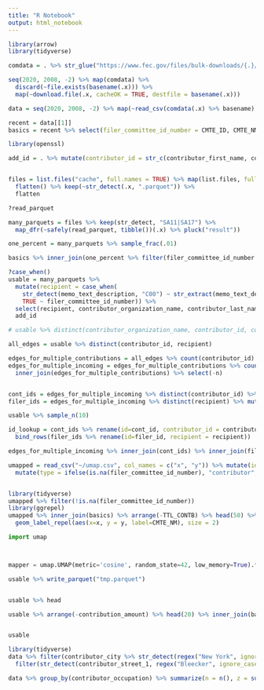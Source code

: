```yaml
---
title: "R Notebook"
output: html_notebook
---
```


```r

library(arrow)
library(tidyverse)
```

```r

comdata = . %>% str_glue("https://www.fec.gov/files/bulk-downloads/{.}/committee_summary_{.}.csv")

seq(2020, 2008, -2) %>% map(comdata) %>%
  discard(~file.exists(basename(.x))) %>%
  map(~download.file(.x, cacheOK = TRUE, destfile = basename(.x)))

data = seq(2020, 2008, -2) %>% map(~read_csv(comdata(.x) %>% basename) %>% mutate(year = .x))

recent = data[[1]]
basics = recent %>% select(filer_committee_id_number = CMTE_ID, CMTE_NM, CMTE_TP, INDV_CONTB, TTL_CONTB)

```


```r

library(openssl)

add_id = . %>% mutate(contributor_id = str_c(contributor_first_name, contributor_last_name, contributor_organization_name, contributor_zip_code %>% str_sub(1, 5)) %>% toupper %>% md5)


files = list.files("cache", full.names = TRUE) %>% map(list.files, full.names = TRUE) %>%
  flatten() %>% keep(~str_detect(.x, ".parquet")) %>%
  flatten

?read_parquet

many_parquets = files %>% keep(str_detect, "SA11|SA17") %>%
  map_dfr(~safely(read_parquet, tibble())(.x) %>% pluck("result"))

one_percent = many_parquets %>% sample_frac(.01)

basics %>% inner_join(one_percent %>% filter(filer_committee_id_number == "C00401224"))

```


```r
?case_when()
usable = many_parquets %>% 
  mutate(recipient = case_when(
    str_detect(memo_text_description, "C00") ~ str_extract(memo_text_description, "C00[0-9]+"), 
    TRUE ~ filer_committee_id_number)) %>% 
  select(recipient, contributor_organization_name, contributor_last_name, contributor_first_name, contributor_street_1, contributor_city, contributor_state, contributor_zip_code, contribution_date, contribution_amount, contributor_employer, contributor_occupation) %>%
  add_id

# usable %>% distinct(contributor_organization_name, contributor_id, contributor_last_name, contributor_first_name, contributor_street_1, contributor_city, contributor_state, contributor_zip_code, contribution_date, contribution_amount, contributor_employer)

all_edges = usable %>% distinct(contributor_id, recipient)

edges_for_multiple_contributions = all_edges %>% count(contributor_id) %>% filter(n > 4) %>% inner_join(all_edges) %>% select(-n)
edges_for_multiple_incoming = edges_for_multiple_contributions %>% count(recipient) %>% filter(n > 10) %>% 
  inner_join(edges_for_multiple_contributions) %>% select(-n)


cont_ids = edges_for_multiple_incoming %>% distinct(contributor_id) %>% mutate(cont_id = 1:n())
filer_ids = edges_for_multiple_incoming %>% distinct(recipient) %>% mutate(filer_id = (max(cont_ids$cont_id) + 1):(n() + max(cont_ids$cont_id)))

usable %>% sample_n(10)

id_lookup = cont_ids %>% rename(id=cont_id, contributor_id = contributor_id) %>%
  bind_rows(filer_ids %>% rename(id=filer_id, recipient = recipient))

edges_for_multiple_incoming %>% inner_join(cont_ids) %>% inner_join(filer_ids) %>% select(filer_id, cont_id) %>% write_delim("~/contribs.edgelist", delim = "\t", col_names = FALSE)


```

```R

umapped = read_csv("~/umap.csv", col_names = c("x", "y")) %>% mutate(id = 1:n()) %>% inner_join(id_lookup) %>%
  mutate(type = ifelse(is.na(filer_committee_id_number), "contributor", "committee"))


library(tidyverse)
umapped %>% filter(!is.na(filer_committee_id_number))
library(ggrepel)
umapped %>% inner_join(basics) %>% arrange(-TTL_CONTB) %>% head(50) %>% ggplot() + geom_point(aes(x = x, y = y, color=type)) +
  geom_label_repel(aes(x=x, y = y, label=CMTE_NM), size = 2)

```
```python
import umap



mapper = umap.UMAP(metric='cosine', random_state=42, low_memory=True).fit(factor_matrix)


```
```r
usable %>% write_parquet("tmp.parquet")


usable %>% head

usable %>% arrange(-contribution_amount) %>% head(20) %>% inner_join(basics)


usable

library(tidyverse)
data %>% filter(contributor_city %>% str_detect(regex("New York", ignore_case = TRUE))) %>% filter(!is.na(contributor_last_name)) %>%
  filter(str_detect(contributor_street_1, regex("Bleecker", ignore_case = TRUE)))

data %>% group_by(contributor_occupation) %>% summarize(n = n(), z = sum(contribution_amount), average = mean(contribution_amount)) %>% arrange(-n) %>% head(100) 
```
